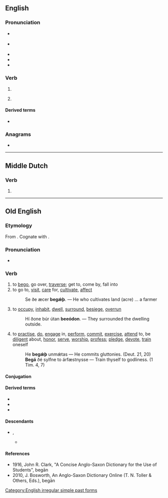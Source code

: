 ==English==

===Pronunciation===
* {{a|RP|UK}} {{IPA|/bɪˈɡæn/|lang=en}}
* {{a|GA|US}} {{IPA|/bɪˈɡæn/|lang=en}}
* {{audio|en-us-began.ogg|Audio (US)|lang=en}}
* {{rhymes|æn|lang=en}}
* {{hyphenation|be|gan|lang=en}}

===Verb===
{{head|en|verb form}}

# {{en-simple past of|begin}}
# {{lb|en|obsolete}} {{en-past participle of|begin}}

====Derived terms====
* {{l|en|beganst}}

===Anagrams===
* {{anagrams|en|Bange|abeng|benga}}

[[Category:English irregular simple past forms]]

----

==Middle Dutch==

===Verb===
{{head|dum|verb form}}

# {{inflection of|beginnen||1|and|3|s|past|indc|lang=dum}}

----

==Old English==

===Etymology===
From {{prefix|be|gān|lang=ang}}. Cognate with {{cog|goh|bigān}}.

===Pronunciation===
* {{IPA|/beˈɡɑːn/|lang=ang}}

===Verb===
{{ang-verb|head=begān}}

# to [[bego]], go over, [[traverse]]; get to, come by, fall into
# to go to, [[visit]], [[care]] for, [[cultivate]], [[affect]]
#: Se ðe æcer '''begǽþ'''. — He who cultivates land (acre) … a farmer <!--Ælfc. Gr. 7; Som. 6, 44.-->
# to [[occupy]], [[inhabit]], [[dwell]], [[surround]], [[besiege]], [[overrun]]
#: Hí ðone búr útan '''beeódon'''. — They surrounded the dwelling outside.<!-- Chr. 755; Th. 83, 26, col. 1-->
# to [[practise]], [[do]], [[engage]] in, [[perform]], [[commit]], [[exercise]], [[attend]] to, be [[diligent]] about, [[honor]], [[serve]], [[worship]], [[profess]]; [[pledge]], [[devote]], [[train]] oneself
#: He '''begǽþ''' unmǽtas — He commits gluttonies. (Deut. 21, 20)
#: '''Begá''' ðé sylfne to árfæstnysse — Train thyself to godliness. (1 Tim. 4, 7)

====Conjugation====
{{ang-conj|type=irreg|begān|begānne|begā|begǣst|begǣþ|begāþ|begā|begān|beēode|beēodest|beēode|beēodon|beēode|beēoden|begā|begāþ|begangende|begān}}

====Derived terms====
* {{l|ang|forebegān}}
* {{l|ang|misbegān}}
* {{l|ang|unbegān}}

====Descendants====
* {{desc|enm|bigon}}, {{l|enm|begon}}
** {{desc|en|bego}}

====References====
* 1916, John R. Clark, "A Concise Anglo-Saxon Dictionary for the Use of Students", begān
* 2010, J. Bosworth, An Anglo-Saxon Dictionary Online (T. N. Toller & Others, Eds.), begān